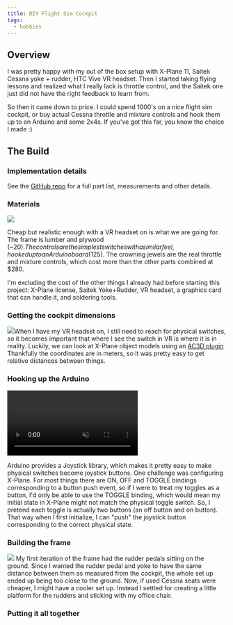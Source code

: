```yaml
---
title: DIY Flight Sim Cockpit
tags:
  - hobbies
---
```



## Overview

I was pretty happy with my out of the box setup with X-Plane 11, Saitek Cessna yoke + rudder, HTC Vive VR headset. Then I started taking flying lessons and realized what I really lack is throttle control, and the Saitek one just did not have the right feedback to learn from.

So then it came down to price. I could spend 1000's on a nice flight sim cockpit, or buy actual Cessna throttle and mixture controls and hook them up to an Arduino and some 2x4s. If you've got this far, you know the choice I made :)

## The Build
### Implementation details
See the [GitHub repo](https://github.com/vlad-nestorov/flight-sim) for a full part list, measurements and other details.

###  Materials
![](./flight-sim-parts.png.png)

Cheap but realistic enough with a VR headset on is what we are going for. The frame is lumber and plywood (~$20). The controls are the simplest switches with a similar feel, hooked up to an Arduino board ($125). The crowning jewels are the real throttle and mixture controls, which cost more than the other parts combined at $280. 

I'm excluding the cost of the other things I already had before starting this project: X-Plane license, Saitek Yoke+Rudder, VR headset, a graphics card that can handle it, and soldering tools.

### Getting the cockpit dimensions

![](./seat-height.png)When I have my VR headset on, I still need to reach for physical switches, so it becomes important that where I see the switch in VR is where it is in reality. Luckily, we can look at X-Plane object models using an [AC3D plugin](https://developer.x-plane.com/tools/ac3d-plugin/) Thankfully the coordinates are in meters, so it was pretty easy to get relative distances between things. 

### Hooking up the Arduino
<video autoPlay muted loop >
  <source src={arduinoToggle} />
</video>

Arduino provides a Joystick library, which makes it pretty easy to make physical switches become joystick buttons. One challenge was configuring X-Plane. For most things there are ON, OFF and TOGGLE bindings corresponding to a button push event, so if I were to treat my toggles as a button, I'd only be able to use the TOGGLE binding, which would mean my initial state in X-Plane might not match the physical toggle switch. So, I pretend each toggle is actually two buttons (an off button and on button). That way when I first initialize, I can "push" the joystick button corresponding to the correct physical state. 

### Building the frame
![](./frame.png)
My first iteration of the frame had the rudder pedals sitting on the ground. Since I wanted the rudder pedal and yoke to have the same distance between them as measured from the cockpit, the whole set up ended up being too close to the ground. Now, if used Cessna seats were cheaper, I might have a cooler set up. Instead I settled for creating a little platform for the rudders and sticking with my office chair. 

### Putting it all together
